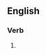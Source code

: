 ==English==

===Verb===
{{head|en|present participle}}

# {{present participle of|stat whore|lang=en|nocat=1}}